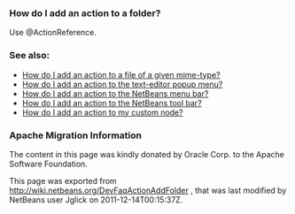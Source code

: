 <!--

    Licensed to the Apache Software Foundation (ASF) under one
    or more contributor license agreements.  See the NOTICE file
    distributed with this work for additional information
    regarding copyright ownership.  The ASF licenses this file
    to you under the Apache License, Version 2.0 (the
    "License"); you may not use this file except in compliance
    with the License.  You may obtain a copy of the License at

      http://www.apache.org/licenses/LICENSE-2.0

    Unless required by applicable law or agreed to in writing,
    software distributed under the License is distributed on an
    "AS IS" BASIS, WITHOUT WARRANTIES OR CONDITIONS OF ANY
    KIND, either express or implied.  See the License for the
    specific language governing permissions and limitations
    under the License.

-->

===How do I add an action to a folder?===

Use @ActionReference.

===See also:===

* [[DevFaqActionAddFileMime| How do I add an action to a file of a given mime-type?]]
* [[DevFaqActionAddEditorPopup| How do I add an action to the text-editor popup menu?]]
* [[DevFaqActionAddMenuBar| How do I add an action to the NetBeans menu bar?]]
* [[DevFaqActionAddToolBar| How do I add an action to the NetBeans tool bar?]]
* [[DevFaqActionAddDataObject| How do I add an action to my custom node?]]

===Apache Migration Information===

The content in this page was kindly donated by Oracle Corp. to the
Apache Software Foundation.

This page was exported from http://wiki.netbeans.org/DevFaqActionAddFolder , 
that was last modified by NetBeans user Jglick 
on 2011-12-14T00:15:37Z.

